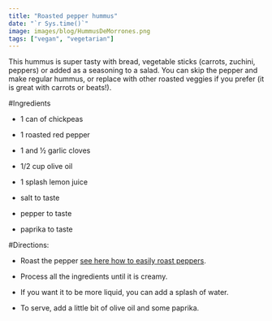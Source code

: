 ```yaml
---
title: "Roasted pepper hummus"
date: "`r Sys.time()`"
image: images/blog/HummusDeMorrones.png
tags: ["vegan", "vegetarian"]
---
```


This hummus is super tasty with bread, vegetable sticks (carrots, zuchini, peppers) or added as a seasoning to a salad. You can skip the pepper and make regular hummus, or replace with other roasted veggies if you prefer (it is great with carrots or beats!).

#Ingredients

- 1 can of chickpeas

- 1 roasted red pepper

- 1 and ½ garlic cloves

- 1/2 cup olive oil

- 1 splash lemon juice

- salt to taste

- pepper to taste

- paprika to taste

#Directions:

- Roast the pepper [see here how to easily roast peppers](/en/blog/how-to-roast-peppers/).

- Process all the ingredients until it is creamy.

- If you want it to be more liquid, you can add a splash of water.

- To serve, add a little bit of olive oil and some paprika.
